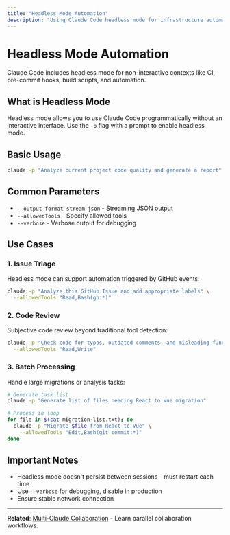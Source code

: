 ```yaml
---
title: "Headless Mode Automation"
description: "Using Claude Code headless mode for infrastructure automation"
---
```


# Headless Mode Automation

Claude Code includes headless mode for non-interactive contexts like CI, pre-commit hooks, build scripts, and automation.

## What is Headless Mode

Headless mode allows you to use Claude Code programmatically without an interactive interface. Use the `-p` flag with a prompt to enable headless mode.

## Basic Usage

```bash
claude -p "Analyze current project code quality and generate a report"
```

## Common Parameters

- `--output-format stream-json` - Streaming JSON output
- `--allowedTools` - Specify allowed tools
- `--verbose` - Verbose output for debugging

## Use Cases

### 1. Issue Triage

Headless mode can support automation triggered by GitHub events:

```bash
claude -p "Analyze this GitHub Issue and add appropriate labels" \
  --allowedTools "Read,Bash(gh:*)"
```

### 2. Code Review

Subjective code review beyond traditional tool detection:

```bash
claude -p "Check code for typos, outdated comments, and misleading function names" \
  --allowedTools "Read,Write"
```

### 3. Batch Processing

Handle large migrations or analysis tasks:

```bash
# Generate task list
claude -p "Generate list of files needing React to Vue migration"

# Process in loop
for file in $(cat migration-list.txt); do
  claude -p "Migrate $file from React to Vue" \
    --allowedTools "Edit,Bash(git commit:*)"
done
```

## Important Notes

- Headless mode doesn't persist between sessions - must restart each time
- Use `--verbose` for debugging, disable in production
- Ensure stable network connection

---

**Related**: [Multi-Claude Collaboration](/en/tutorial/advanced/multi-claude) - Learn parallel collaboration workflows.